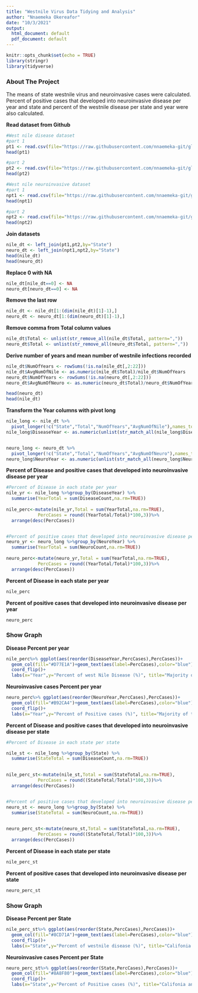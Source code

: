 ---
title: "Westnile Virus Data Tidying and Analysis"
author: "Nnaemeka Okereafor"
date: "10/3/2021"
output:
  html_document: default
  pdf_document: default
---


```{r setup, include=FALSE}
knitr::opts_chunk$set(echo = TRUE)
library(stringr)
library(tidyverse)
```

### About The Project

The means of state westnile virus and neuroinvasive cases were calculated. Percent of positive cases that developed into neuroinvasive disease per year and state and percent of the westnile disease per state and year were also calculated.

**Read dataset from Github**

```{r}
#West nile disease dataset
#part 1
pt1 <- read.csv(file="https://raw.githubusercontent.com/nnaemeka-git/global-datasets/main/west_nile_pt1.csv", sep=",")
head(pt1)

#part 2
pt2 <- read.csv(file="https://raw.githubusercontent.com/nnaemeka-git/global-datasets/main/west_nile_pt2.csv", sep=",")
head(pt2)

#West nile neuroinvasive dataset
#part 1
npt1 <- read.csv(file="https://raw.githubusercontent.com/nnaemeka-git/global-datasets/main/westnile%20neuroinvasive%20pt1.csv", sep=",")
head(npt1)

#part 2
npt2 <- read.csv(file="https://raw.githubusercontent.com/nnaemeka-git/global-datasets/main/westnile%20neuroinvasive%20pt2.csv", sep=",")
head(npt2)
```


**Join datasets**

```{r}
nile_dt <- left_join(pt1,pt2,by="State")
neuro_dt <- left_join(npt1,npt2,by="State")
head(nile_dt)
head(neuro_dt)
```

**Replace 0 with NA**

```{r}
nile_dt[nile_dt==0] <- NA
neuro_dt[neuro_dt==0] <- NA
```

**Remove the last row**

```{r}
nile_dt <- nile_dt[1:(dim(nile_dt)[1]-1),]
neuro_dt <- neuro_dt[1:(dim(neuro_dt)[1]-1),]
```

**Remove comma from Total column values**

```{r}
nile_dt$Total <- unlist(str_remove_all(nile_dt$Total, pattern=","))
neuro_dt$Total <- unlist(str_remove_all(neuro_dt$Total, pattern=","))
```


**Derive number of years and mean number of westnile infections recorded**

```{r}
nile_dt$NumOfYears <- rowSums(!is.na(nile_dt[,2:22]))
nile_dt$AvgNumOfNile <- as.numeric(nile_dt$Total)/nile_dt$NumOfYears
neuro_dt$NumOfYears <- rowSums(!is.na(neuro_dt[,2:22]))
neuro_dt$AvgNumOfNeuro <- as.numeric(neuro_dt$Total)/neuro_dt$NumOfYears

head(neuro_dt)
head(nile_dt)
```


**Transform the Year columns with pivot long** 

```{r}
nile_long <- nile_dt %>% 
  pivot_longer(!c("State","Total","NumOfYears","AvgNumOfNile"),names_to="DiseaseYear",values_to="DiseaseCount")
nile_long$DiseaseYear <- as.numeric(unlist(str_match_all(nile_long$DiseaseYear,"\\d+..")))


neuro_long <- neuro_dt %>% 
  pivot_longer(!c("State","Total","NumOfYears","AvgNumOfNeuro"),names_to="NeuroYear",values_to="NeuroCount")
neuro_long$NeuroYear <- as.numeric(unlist(str_match_all(neuro_long$NeuroYear,"\\d+..")))

```


**Percent of Disease and positive cases that developed into neuroinvasive disease per year**

```{r}
#Percent of Disease in each state per year
nile_yr <- nile_long %>%group_by(DiseaseYear) %>%
  summarise(YearTotal = sum(DiseaseCount,na.rm=TRUE))
            
nile_perc<-mutate(nile_yr,Total = sum(YearTotal,na.rm=TRUE),
            PercCases = round((YearTotal/Total)*100,3))%>%
  arrange(desc(PercCases))


#Percent of positive cases that developed into neuroinvasive disease per year
neuro_yr <- neuro_long %>%group_by(NeuroYear) %>%
  summarise(YearTotal = sum(NeuroCount,na.rm=TRUE))
            
neuro_perc<-mutate(neuro_yr,Total = sum(YearTotal,na.rm=TRUE),
            PercCases = round((YearTotal/Total)*100,3))%>%
  arrange(desc(PercCases))

```

**Percent of Disease in each state per year**

```{r}
nile_perc
```

**Percent of positive cases that developed into neuroinvasive disease per year**
  
```{r}
neuro_perc
``` 

### Show Graph

**Disease Percent per year**

```{r}
nile_perc%>% ggplot(aes(reorder(DiseaseYear,PercCases),PercCases))+
  geom_col(fill="#D77E1A")+geom_text(aes(label=PercCases),color="blue")+
  coord_flip()+
  labs(x="Year",y="Percent of west Nile Disease (%)", title="Majority of the westnile disease infections happened 2003 followed by 2012.\n The year 2000, 1999 and 2001 had the least share of the infection")+theme_bw()
```

**Neuroinvasive cases Percent per year**
  
```{r}
neuro_perc%>% ggplot(aes(reorder(NeuroYear,PercCases),PercCases))+
  geom_col(fill="#B92CA4")+geom_text(aes(label=PercCases),color="blue")+
  coord_flip()+
  labs(x="Year",y="Percent of Positive cases (%)", title="Majority of the Neuroinvasive westnile virus infections happened year 2002, \nfollowed by 2012 and 2003 with the approximately 11.6%, 11.36% and\n 11.33% respectively. The year 2000, 1999 and 2001 had the least share of the\n infection")+theme_bw()

```

**Percent of Disease and positive cases that developed into neuroinvasive disease per state**

```{r}
#Percent of Disease in each state per state

nile_st <- nile_long %>%group_by(State) %>%
  summarise(StateTotal = sum(DiseaseCount,na.rm=TRUE))
            

nile_perc_st<-mutate(nile_st,Total = sum(StateTotal,na.rm=TRUE),
            PercCases = round((StateTotal/Total)*100,3))%>%
  arrange(desc(PercCases))


#Percent of positive cases that developed into neuroinvasive disease per state
neuro_st <- neuro_long %>%group_by(State) %>%
  summarise(StateTotal = sum(NeuroCount,na.rm=TRUE))
            

neuro_perc_st<-mutate(neuro_st,Total = sum(StateTotal,na.rm=TRUE),
            PercCases = round((StateTotal/Total)*100,3))%>%
  arrange(desc(PercCases))

```

**Percent of Disease in each state per state**

```{r}
nile_perc_st
```

**Percent of positive cases that developed into neuroinvasive disease per state**
  
```{r}
neuro_perc_st
```  
 
 
### Show Graph  


**Disease Percent per State**

```{r}
nile_perc_st%>% ggplot(aes(reorder(State,PercCases),PercCases))+
  geom_col(fill="#8CD71A")+geom_text(aes(label=PercCases),color="blue")+
  coord_flip()+
  labs(x="State",y="Percent of westnile disease (%)", title="Califonia and colorado top the list of states with highest infections of\n 13.6% and 10.9% respectively while Puerto Rico and Hawaii had the\n least infections of 0.002% approximately")+theme_bw()
```

**Neuroinvasive cases Percent per State**

```{r} 
neuro_perc_st%>% ggplot(aes(reorder(State,PercCases),PercCases))+
  geom_col(fill="#8A8F80")+geom_text(aes(label=PercCases),color="blue")+
  coord_flip()+
  labs(x="State",y="Percent of Positive cases (%)", title="Califonia and Texas top the list of states with highest Neuroinvasive\n westnile cases of 16.18% and 13.4% respectively while Puerto Rico,\n Aaska and Hawaii had the least infections of 0.004%, 0.004% and 0.0%\n approximately")+theme_bw()

```




